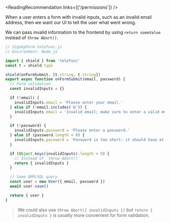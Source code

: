 
<ReadingRecommendation links={['/permissions']} />

When a user enters a form with invalid inputs, such as an invalid email address, then we want our UI to tell the user what went wrong.

We can pass invalid information to the frontend by using `return someValue` instead of `throw Abort()`.

```js
// SignUpForm.telefunc.js
// Environment: Node.js

import { shield } from 'telefunc'
const t = shield.type

shield(onFormSubmit, [t.string, t.string])
export async function onFormSubmit(email, password) {
  // Form validation
  const invalidInputs = {}

  if (!email) {
    invalidInputs.email = 'Please enter your email.'
  } else if (!email.includes('@')) {
    invalidInputs.email = 'Invalid email; make sure to enter a valid email.'
  }

  if (!password) {
    invalidInputs.password = 'Please enter a password.'
  } else if (password.length < 8) {
    invalidInputs.password = 'Password is too short: it should have at least 8 charachters.'
  }

  if (Object.keys(invalidInputs).length > 0) {
    // Instead of `throw Abort()`
    return { invalidInputs }
  }

  // Some ORM/SQL query
  const user = new User({ email, password })
  await user.save()

  return { user }
}
```

> We could also use `throw Abort({ invalidInputs })` but `return { invalidInputs }` is usually more convenient for form validation.
